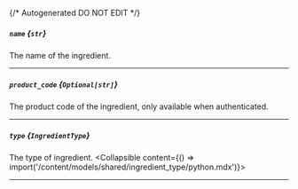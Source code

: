 {/* Autogenerated DO NOT EDIT  */}

##### `name` *{`str`}*
The name of the ingredient.

---
##### `product_code` *{`Optional[str]`}*
The product code of the ingredient, only available when authenticated.

---
##### `type` *{`IngredientType`}*
The type of ingredient.
<Collapsible content={() => import('/content/models/shared/ingredient_type/python.mdx')}>
</Collapsible>

---
